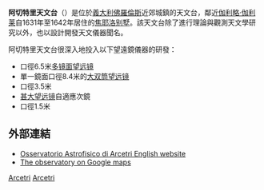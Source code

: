 {{Expand Italian}}

{{Infobox Observatory
|name = 阿切特里天文台<br />Osservatorio Astrofisico di Arcetri
|image = [[File:Osservatorio_di_arcetri,_planetario_01.JPG|250px]]
|caption = 
|organization = [[義大利國家天文物理研究所|義大利國家天文物理研究所]]
|code=030
|location ={{ITA}}[[托斯卡纳|托斯卡纳]][[佛羅倫斯省|佛羅倫斯省]][[佛罗伦萨|佛罗伦萨]]{{link-it|阿切特里|Arcetri}}
|coords = {{coord|43|45|2|N|11|15|16|E|display=inline,title}}
|altitude = 
|weather = 
|established =
|closed =
|website=http://www.arcetri.astro.it/
|telescope1_name = 
|telescope1_type = 
|telescope2_name = 
|telescope2_type = 
|telescope3_name = 
|telescope3_type = 
|telescope4_name = 
|telescope4_type = 
}}

'''阿切特里天文台'''（{{lang-it|'''Osservatorio Astrofisico di Arcetri'''}}）是位於[[義大利|義大利]][[佛羅倫斯|佛羅倫斯]]近郊城鎮{{link-it|阿切特里|Arcetri}}的天文台，鄰近[[伽利略·伽利莱|伽利略·伽利莱]]自1631年至1642年居住的[[焦耶洛别墅|焦耶洛别墅]]。該天文台除了進行理論與觀測天文學研究以外，也以設計開發天文儀器聞名。

阿切特里天文台很深入地投入以下望遠鏡儀器的研發：

* 口徑6.5米[[多镜面望远镜|多镜面望远镜]]
* 單一鏡面口徑8.4米的[[大双筒望远镜|大双筒望远镜]]
* 口徑3.5米{{link-en|伽利略國家望遠鏡|Telescopio Nazionale Galileo}}
* [[甚大望远镜|甚大望远镜]]自適應次鏡
* 口徑1.5米{{link-en|戈爾內格拉特紅外線望遠鏡|Gornergrat Infrared Telescope}}

==外部連結==
{{Commonscat|Arcetri Observatory}}
* [http://www.arcetri.astro.it/en/ Osservatorio Astrofisico di Arcetri English website] {{Wayback|url=http://www.arcetri.astro.it/en/ |date=20131031202103 }}
* [http://maps.google.com/maps?q=florence,+italy&hl=en&t=h&ll=43.750471,11.253954&spn=0.002488,0.006727&t=h The observatory on Google maps] {{Wayback|url=http://maps.google.com/maps?q=florence,+italy&hl=en&t=h&ll=43.750471,11.253954&spn=0.002488,0.006727&t=h |date=20190713065750 }}

[[Category:義大利天文台|Arcetri]]
[[Category:佛罗伦萨建筑物|Arcetri]]

{{observatory-stub}}